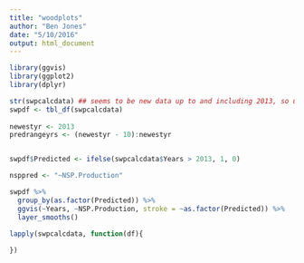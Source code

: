 ```yaml
---
title: "woodplots"
author: "Ben Jones"
date: "5/10/2016"
output: html_document
---
```


```r
library(ggvis)
library(ggplot2)
library(dplyr)

str(swpcalcdata) ## seems to be new data up to and including 2013, so use 2003-2013 for predictions 
swpdf <- tbl_df(swpcalcdata)
 
newestyr <- 2013
predrangeyrs <- (newestyr - 10):newestyr


swpdf$Predicted <- ifelse(swpcalcdata$Years > 2013, 1, 0)

nsppred <- "~NSP.Production"

swpdf %>%
  group_by(as.factor(Predicted)) %>%
  ggvis(~Years, ~NSP.Production, stroke = ~as.factor(Predicted)) %>%
  layer_smooths()

lapply(swpcalcdata, function(df){
  
})
```

